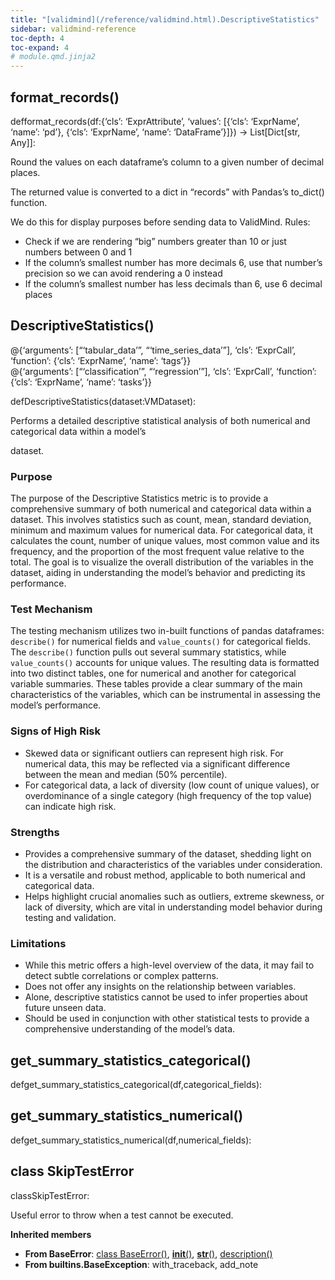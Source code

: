 ```yaml
---
title: "[validmind](/reference/validmind.html).DescriptiveStatistics"
sidebar: validmind-reference
toc-depth: 4
toc-expand: 4
# module.qmd.jinja2
---
```


## format_records<span class='muted'>()</span>

<!-- signatures.jinja2 -->

::: {.signature}

<span class="kw">def</span><span class="name">format_records</span>(<span class="param"><span class="n">df</span><span class="p">:</span><!-- types.jinja2 - format_type --><span class="n">{'cls': 'ExprAttribute', 'values': [{'cls': 'ExprName', 'name': 'pd'}, {'cls': 'ExprName', 'name': 'DataFrame'}]}</span></span>)<span class="p"> → </span><span class="return-annotation"><!-- types.jinja2 - format_type --><!-- types.jinja2 - format_type --><span class="n">List</span><span class="p">\[</span><!-- types.jinja2 - format_type --><!-- types.jinja2 - format_type --><span class="n">Dict</span><span class="p">\[</span><!-- types.jinja2 - format_type --><span class="nb">str</span><span class="p">, </span><!-- types.jinja2 - format_type --><span class="n">Any</span><span class="p">\]</span><span class="p">\]</span></span>:

:::

<!-- docstring.jinja2 -->

Round the values on each dataframe's column to a given number of decimal places.

The returned value is converted to a dict in "records" with Pandas's to_dict() function.

We do this for display purposes before sending data to ValidMind. Rules:

- Check if we are rendering "big" numbers greater than 10 or just numbers between 0 and 1
- If the column's smallest number has more decimals 6, use that number's precision so we can avoid rendering a 0 instead
- If the column's smallest number has less decimals than 6, use 6 decimal places

<!-- function.qmd.jinja2 -->

## DescriptiveStatistics[()]{.muted}

<!-- signatures.jinja2 -->

::: {.signature}

<div class="decorator">@<!-- types.jinja2 - format_type --><span class="n">{'arguments': ["'tabular_data'", "'time_series_data'"], 'cls': 'ExprCall', 'function': {'cls': 'ExprName', 'name': 'tags'}}</span></div><div class="decorator">@<!-- types.jinja2 - format_type --><span class="n">{'arguments': ["'classification'", "'regression'"], 'cls': 'ExprCall', 'function': {'cls': 'ExprName', 'name': 'tasks'}}</span></div>
<span class="kw">def</span><span class="name">DescriptiveStatistics</span>(<span class="param"><span class="n">dataset</span><span class="p">:</span><!-- types.jinja2 - format_type --><span class="n">VMDataset</span></span>):

:::

<!-- docstring.jinja2 -->

Performs a detailed descriptive statistical analysis of both numerical and categorical data within a model's

dataset.

### Purpose

The purpose of the Descriptive Statistics metric is to provide a comprehensive summary of both numerical and categorical data within a dataset. This involves statistics such as count, mean, standard deviation, minimum and maximum values for numerical data. For categorical data, it calculates the count, number of unique values, most common value and its frequency, and the proportion of the most frequent value relative to the total. The goal is to visualize the overall distribution of the variables in the dataset, aiding in understanding the model's behavior and predicting its performance.

### Test Mechanism

The testing mechanism utilizes two in-built functions of pandas dataframes: `describe()` for numerical fields and `value_counts()` for categorical fields. The `describe()` function pulls out several summary statistics, while `value_counts()` accounts for unique values. The resulting data is formatted into two distinct tables, one for numerical and another for categorical variable summaries. These tables provide a clear summary of the main characteristics of the variables, which can be instrumental in assessing the model's performance.

### Signs of High Risk

- Skewed data or significant outliers can represent high risk. For numerical data, this may be reflected via a significant difference between the mean and median (50% percentile).
- For categorical data, a lack of diversity (low count of unique values), or overdominance of a single category (high frequency of the top value) can indicate high risk.

### Strengths

- Provides a comprehensive summary of the dataset, shedding light on the distribution and characteristics of the variables under consideration.
- It is a versatile and robust method, applicable to both numerical and categorical data.
- Helps highlight crucial anomalies such as outliers, extreme skewness, or lack of diversity, which are vital in understanding model behavior during testing and validation.

### Limitations

- While this metric offers a high-level overview of the data, it may fail to detect subtle correlations or complex patterns.
- Does not offer any insights on the relationship between variables.
- Alone, descriptive statistics cannot be used to infer properties about future unseen data.
- Should be used in conjunction with other statistical tests to provide a comprehensive understanding of the model's data.

<!-- function.qmd.jinja2 -->

## get_summary_statistics_categorical[()]{.muted}

<!-- signatures.jinja2 -->

::: {.signature}

<span class="kw">def</span><span class="name">get_summary_statistics_categorical</span>(<span class="params"><span class="n">df</span><span class="muted">,</span></span><span class="params"><span class="n">categorical_fields</span></span>):

:::

<!-- function.qmd.jinja2 -->

## get_summary_statistics_numerical[()]{.muted}

<!-- signatures.jinja2 -->

::: {.signature}

<span class="kw">def</span><span class="name">get_summary_statistics_numerical</span>(<span class="params"><span class="n">df</span><span class="muted">,</span></span><span class="params"><span class="n">numerical_fields</span></span>):

:::

<!-- class.qmd.jinja2 -->

## [class]{.muted} SkipTestError

<!-- signatures.jinja2 -->

::: {.signature}

<span class="kw">class</span><span class="name">SkipTestError</span>:

:::

<!-- docstring.jinja2 -->

Useful error to throw when a test cannot be executed.

**Inherited members**

- **From BaseError**: [class BaseError[()]{.muted}](#class-baseerror), [__init__[()]{.muted}](#__init__), [__str__[()]{.muted}](#__str__), [description[()]{.muted}](#description)
- **From builtins.BaseException**: with_traceback, add_note
